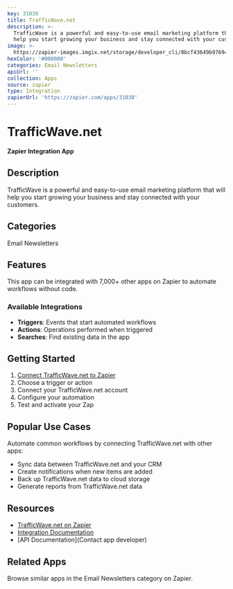 ```yaml
---
key: 31038
title: TrafficWave.net
description: >-
  TrafficWave is a powerful and easy-to-use email marketing platform that will
  help you start growing your business and stay connected with your customers.
image: >-
  https://zapier-images.imgix.net/storage/developer_cli/8bcf43649b976947375323dc4a8b1324.png?auto=format%2Ccompress&ixlib=python-3.0.0&q=50
hexColor: '#000000'
categories: Email Newsletters
apiUrl: ''
collection: Apps
source: zapier
type: Integration
zapierUrl: 'https://zapier.com/apps/31038'
---
```

# TrafficWave.net

**Zapier Integration App**

## Description

TrafficWave is a powerful and easy-to-use email marketing platform that will help you start growing your business and stay connected with your customers.

## Categories

Email Newsletters

## Features

This app can be integrated with 7,000+ other apps on Zapier to automate workflows without code.

### Available Integrations

- **Triggers**: Events that start automated workflows
- **Actions**: Operations performed when triggered
- **Searches**: Find existing data in the app

## Getting Started

1. [Connect TrafficWave.net to Zapier](https://zapier.com/apps/31038)
2. Choose a trigger or action
3. Connect your TrafficWave.net account
4. Configure your automation
5. Test and activate your Zap

## Popular Use Cases

Automate common workflows by connecting TrafficWave.net with other apps:

- Sync data between TrafficWave.net and your CRM
- Create notifications when new items are added
- Back up TrafficWave.net data to cloud storage
- Generate reports from TrafficWave.net data

## Resources

- [TrafficWave.net on Zapier](https://zapier.com/apps/31038)
- [Integration Documentation](https://zapier.com/apps/31038/integrations)
- [API Documentation](Contact app developer)

## Related Apps

Browse similar apps in the Email Newsletters category on Zapier.
